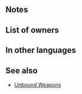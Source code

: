 {{Weapon Infobox
|tagid=SID_黒夜のブレス
|image=wep_ac029
|weaponType=Dragonstone
|might=10
|range=1
|effect=If unit is not adjacent to an ally, inflicts Atk/Res-5 on foe during combat and neutralizes foe's bonuses to Atk/Res (from skills like Fortify, Rally, etc.) during combat. If foe's Range = 2, calculates damage using the lower of foe's Def or Res.
|cost=200
|exclusive=0
|statModifiers=0,10,0,0,0
|required=Fire Breath+
|next=Blackfire Breath+
|promotionRarity=5
|promotionTier=1
|intID=2253
|sort=86000
|value=11
|adaptive=Flying
|timingID=1
|abilityID=162
|limit1ID=19
|properties=
}}
==Notes==
{{Combat reductions}}
{{Bonus neutralization}}
{{LowerDefRes}}
==List of owners==
{{Skill Hero List}}
==In other languages==
{{OtherLanguages
|english=Blackfire Breath
|japanese=黒夜のブレス
|german=Schwarzer Atem
|spanishEU=Aliento sombrío
|spanishLA=Soplo sombrío
|french=Souffle noirfeu
|italian=Soffio fuoconero
|chineseTW=黑夜吐息
|portuguese=Sopro sombrio
}}
==See also==
{{See also skills|cond=Description LIKE '%If unit is not adjacent to an ally, inflicts%neutralizes foe_s bonuses%' AND WikiName NOT LIKE '%Unbound%'|columns=3}}
* [[Skill families#Unbound|Unbound Weapons]]
{{Weapons Navbox}}